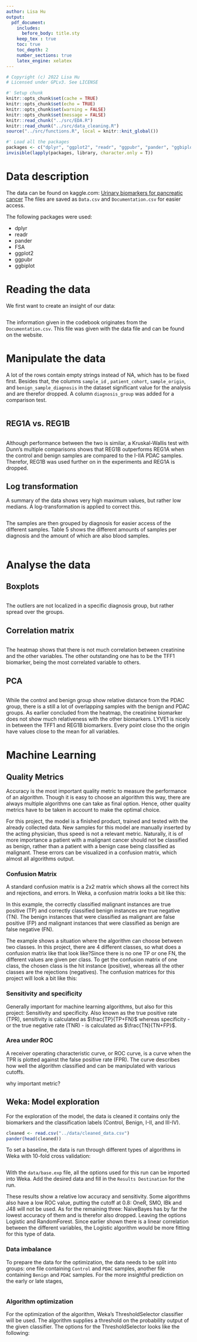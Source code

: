 ```yaml
---
author: Lisa Hu
output:
  pdf_document:
    includes:
      before_body: title.sty
    keep_tex : true
    toc: true
    toc_depth: 2
    number_sections: true
    latex_engine: xelatex
---
```

```r
# Copyright (c) 2022 Lisa Hu
# Licensed under GPLv3. See LICENSE
```

```r
#' Setup chunk
knitr::opts_chunk$set(cache = TRUE)
knitr::opts_chunk$set(echo = TRUE)
knitr::opts_chunk$set(warning = FALSE)
knitr::opts_chunk$set(message = FALSE)
knitr::read_chunk("../src/EDA.R")
knitr::read_chunk("../src/data_cleaning.R")
source("../src/functions.R", local = knitr::knit_global())
```
[//]: # (toc)

\newpage
```r
#' Load all the packages
packages <- c("dplyr", "ggplot2", "readr", "ggpubr", "pander", "ggbiplot", "FSA")
invisible(lapply(packages, library, character.only = T))
```

# Data description
The data can be found on kaggle.com: [Urinary biomarkers for pancreatic cancer](https://www.kaggle.com/datasets/johnjdavisiv/urinary-biomarkers-for-pancreatic-cancer)
The files are saved as `Data.csv` and `Documentation.csv` for easier access.

The following packages were used:

+ dplyr
+ readr
+ pander
+ FSA
+ ggplot2
+ ggpubr
+ ggbiplot

\newpage
# Reading the data
We first want to create an insight of our data:
```r
```

The information given in the codebook originates from the `Documentation.csv`. This file was given with the data file and can be found on the website.

\newpage
# Manipulate the data
A lot of the rows contain empty strings instead of NA, which has to be fixed first. Besides that, the columns `sample_id` , `patient_cohort`, `sample_origin`, and `benign_sample_diagnosis` in the dataset significant value for the analysis and are therefor dropped. A column `diagnosis_group` was added for a comparison test.

```r
```

\newpage
## REG1A vs. REG1B
```r
```

Although performance between the two is similar, a Kruskal-Wallis test with Dunn's multiple comparisons shows that REG1B outperforms REG1A when the control and benign samples are compared to the I-IIA PDAC samples.
Therefor, REG1B was used further on in the experiments and REG1A is dropped.

## Log transformation
A summary of the data shows very high maximum values, but rather low medians.
A log-transformation is applied to correct this.

```r
```

The samples are then grouped by diagnosis for easier access of the different samples.
Table 5 shows the different amounts of samples per diagnosis and the amount of which are also blood samples.
\newpage
```r
```

\newpage
# Analyse the data
## Boxplots
```r
```

The outliers are not localized in a specific diagnosis group, but rather spread over the groups.

\newpage

## Correlation matrix
```r
```

The heatmap shows that there is not much correlation between creatinine and the other variables.
The other outstanding one has to be the TFF1 biomarker, being the most correlated variable to others.

\newpage

## PCA
```r
```

While the control and benign group show relative distance from the PDAC group, there is a still a lot of overlapping samples with the benign and PDAC groups.
As earlier concluded from the heatmap, the creatinine biomarker does not show much relativeness with the other biomarkers.
LYVE1 is nicely in between the TFF1 and REG1B biomarkers.
Every point close tho the origin have values close to the mean for all variables.

\newpage
# Machine Learning
## Quality Metrics
Accuracy is the most important quality metric to measure the performance of an algorithm. Though it is easy to choose an algorithm this way, there are always multiple algorithms one can take as final option. Hence, other quality metrics have to be taken in account to make the optimal choice.

For this project, the model is a finished product, trained and tested with the already collected data. New samples for this model are manually inserted by the acting physician, thus speed is not a relevant metric. Naturally, it is of more importance a patient with a malignant cancer should not be classified as benign, rather than a patient with a benign case being classified as malignant. These errors can be visualized in a confusion matrix, which almost all algorithms output.

### Confusion Matrix
A standard confusion matrix is a 2x2 matrix which shows all the correct hits and rejections, and errors. In Weka, a confusion matrix looks a bit like this:
```{=latex}
\begin{table}[h]
    \centering
    \caption{Example of a confusion matrix}
    \label{tab:ex_cm}
    \begin{tabular}{cc|l}
        a & b & <- classified as\\
        \hline
        TP & FP & a = Malignant\\
        FN & TN & b = Benign\\
    \end{tabular}
\end{table}
```

In this example, the correctly classified malignant instances are true positive (TP) and correctly classified benign instances are true negative (TN). The benign instances that were classified as malignant are false positive (FP) and malignant instances that were classified as benign are false negative (FN).

The example shows a situation where the algorithm can choose between two classes. In this project, there are 4 different classes, so what does a confusion matrix like that look like?Since there is no one TP or one FN, the different values are given per class. To get the confusion matrix of one class, the chosen class is the hit instance (positive), whereas all the other classes are the rejections (negatives).\newline
The confusion matrices for this project will look a bit like this:
```{=latex}
\begin{table}[h]
    \centering
    \caption{Example of a project confusion matrix}
    \label{tab:cm_project}
    \begin{tabular}{cccc|l}
        a & b & c & d & <- classified as\\
        \hline
        hit & error & error & error & a = Control\\
        error & hit & error & error & b = Benign\\
        error & error & hit & error & c = I-II\\
        error & error & error & hit & d = III-IV\\
    \end{tabular}
\end{table}
```

### Sensitivity and specificity
Generally important for machine learning algorithms, but also for this project: Sensitivity and specificity. Also known as the true positive rate (TPR), sensitivity is calculated as $\frac{TP}{TP+FN}$ whereas specificity - or the true negative rate (TNR) - is calculated as $\frac{TN}{TN+FP}$.

### Area under ROC
A receiver operating characteristic curve, or ROC curve, is a curve when the TPR is plotted against the false positive rate (FPR). The curve describes how well the algorithm classified and can be manipulated with various cutoffs.

why important metric?

\newpage
## Weka: Model exploration
For the exploration of the model, the data is cleaned it contains only the biomarkers and the classification labels (Control, Benign, I-II, and III-IV).
```r
cleaned <- read.csv("../data/cleaned_data.csv")
pander(head(cleaned))
```

To set a baseline, the data is run through different types of algorithms in Weka with 10-fold cross validation:
```r
```

With the `data/base.exp` file, all the options used for this run can be imported into Weka. Add the desired data and fill in the `Results Destination` for the run.

These results show a relative low accuracy and sensitivity. Some algorithms also have a low ROC value, putting the cutoff at 0.8: OneR, SMO, IBk and J48 will not be used. As for the remaining three: NaiveBayes has by far the lowest accuracy of them and is therefor also dropped. Leaving the options Logistic and RandomForest. Since earlier shown there is a linear correlation between the different variables, the Logistic algorithm would be more fitting for this type of data.

### Data imbalance
To prepare the data for the optimization, the data needs to be split into groups: one file containing `Control` and `PDAC` samples, another file containing `Benign` and `PDAC` samples. For the more insightful prediction on the early or late stages,
```r
```

### Algorithm optimization
For the optimization of the algorithm, Weka's ThresholdSelector classifier will be used. The algorithm supplies a threshold on the probability output of the given classifier. The options for the ThresholdSelector looks like the following:
